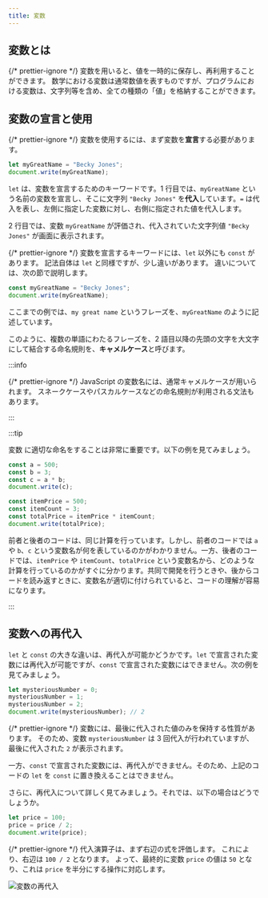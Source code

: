 ```yaml
---
title: 変数
---
```


## <Term>変数</Term>とは

{/* prettier-ignore */}
<Term>変数</Term>を用いると、<Term>値</Term>を一時的に保存し、再利用することができます。
数学における変数は通常数値を表すものですが、プログラムにおける<Term>変数</Term>は、<Term>文字列</Term>等を含め、全ての種類の「<Term>値</Term>」を格納することができます。

## <Term>変数</Term>の<Term>宣言</Term>と使用

{/* prettier-ignore */}
<Term>変数</Term>を使用するには、まず<Term>変数</Term>を<Term>**宣言**</Term>する必要があります。

```javascript title="script.js"
let myGreatName = "Becky Jones";
document.write(myGreatName);
```

`let` は、<Term>変数</Term>を<Term>宣言</Term>するためのキーワードです。1 行目では、`myGreatName` という名前の<Term>変数</Term>を<Term>宣言</Term>し、そこに文字列 `"Becky Jones"` を<Term>**代入**</Term>しています。`=` は<Term>代入</Term>を表し、左側に指定した<Term>変数</Term>に対し、右側に指定された<Term>値</Term>を<Term>代入</Term>します。

2 行目では、<Term>変数</Term> `myGreatName` が<Term>評価</Term>され、<Term>代入</Term>されていた<Term>文字列</Term><Term>値</Term> `"Becky Jones"` が画面に表示されます。

{/* prettier-ignore */}
<Term>変数</Term>を<Term>宣言</Term>するキーワードには、`let` 以外にも `const` があります。
記法自体は `let` と同様ですが、少し違いがあります。
違いについては、次の節で説明します。

```javascript title="script.js"
const myGreatName = "Becky Jones";
document.write(myGreatName);
```

ここまでの例では、`my great name` というフレーズを、`myGreatName` のように記述しています。

このように、複数の単語にわたるフレーズを、2 語目以降の先頭の文字を大文字にして結合する命名規則を、<Term>**キャメルケース**</Term>と呼びます。

:::info

{/* prettier-ignore */}
<Term>JavaScript</Term> の<Term>変数</Term>名には、通常<Term>キャメルケース</Term>が用いられます。
<Term>スネークケース</Term>や<Term>パスカルケース</Term>などの命名規則が利用される文法もあります。

:::

:::tip

<Term>変数</Term>
に適切な命名をすることは非常に重要です。以下の例を見てみましょう。

```javascript
const a = 500;
const b = 3;
const c = a * b;
document.write(c);
```

```javascript
const itemPrice = 500;
const itemCount = 3;
const totalPrice = itemPrice * itemCount;
document.write(totalPrice);
```

前者と後者のコードは、同じ計算を行っています。しかし、前者のコードでは `a` や `b`、`c` という変数名が何を表しているのかがわかりません。一方、後者のコードでは、`itemPrice` や `itemCount`、`totalPrice` という変数名から、どのような計算を行っているのかがすぐに分かります。共同で開発を行うときや、後からコードを読み返すときに、変数名が適切に付けられていると、コードの理解が容易になります。

:::

## <Term>変数</Term>への再<Term>代入</Term>

`let` と `const` の大きな違いは、再<Term>代入</Term>が可能かどうかです。`let` で<Term>宣言</Term>された<Term>変数</Term>には再<Term>代入</Term>が可能ですが、`const` で<Term>宣言</Term>された<Term>変数</Term>にはできません。次の例を見てみましょう。

```javascript title="script.js"
let mysteriousNumber = 0;
mysteriousNumber = 1;
mysteriousNumber = 2;
document.write(mysteriousNumber); // 2
```

{/* prettier-ignore */}
<Term>変数</Term>には、最後に<Term>代入</Term>された<Term>値</Term>のみを保持する性質があります。
そのため、<Term>変数</Term> `mysteriousNumber` は 3 回<Term>代入</Term>が行われていますが、最後に<Term>代入</Term>された `2` が表示されます。

一方、`const` で<Term>宣言</Term>された<Term>変数</Term>には、再<Term>代入</Term>ができません。そのため、上記のコードの `let` を `const` に置き換えることはできません。

さらに、再<Term>代入</Term>について詳しく見てみましょう。それでは、以下の場合はどうでしょうか。

```javascript title="script.js"
let price = 100;
price = price / 2;
document.write(price);
```

<ViewSource url={import.meta.url} path="_samples/compound-assignment" />

{/* prettier-ignore */}
<Term>代入</Term><Term>演算子</Term>は、まず右辺の<Term>式</Term>を<Term>評価</Term>します。
これにより、右辺は `100 / 2` となります。
よって、最終的に<Term>変数</Term> `price` の<Term>値</Term>は `50` となり、これは `price` を半分にする操作に対応します。

![変数の再代入](./reassignment-evaluation.png)
